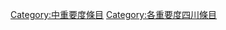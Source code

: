 {{Emptycat}}
{{Articles by Importance|topic=四川|project=四川|format=toc}}

[[Category:中重要度條目|Category:中重要度條目]]
[[Category:各重要度四川條目‎|Category:各重要度四川條目‎]]